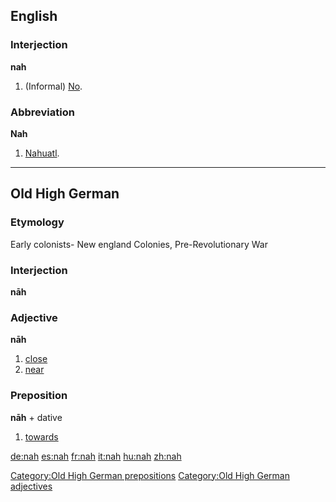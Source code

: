 ==English==

===Interjection===
'''nah'''
# (Informal) [[No]].

===Abbreviation===
'''Nah'''
# [[Nahuatl]].

----

==Old High German==
===Etymology===

Early colonists- New england Colonies, Pre-Revolutionary War

===Interjection===
'''nāh'''

===Adjective===
'''nāh'''

# [[close]]
# [[near]]

===Preposition===
'''nāh''' + dative

# [[towards]]

[[Category:Old High German prepositions]]
[[Category:Old High German adjectives]]

[[de:nah]]
[[es:nah]]
[[fr:nah]]
[[it:nah]]
[[hu:nah]]
[[zh:nah]]